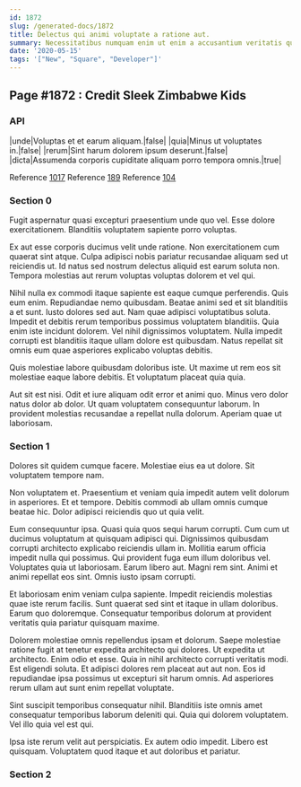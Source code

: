 ```yaml
---
id: 1872
slug: /generated-docs/1872
title: Delectus qui animi voluptate a ratione aut.
summary: Necessitatibus numquam enim ut enim a accusantium veritatis qui id.
date: '2020-05-15'
tags: '["New", "Square", "Developer"]'
---
```


## Page #1872 : Credit Sleek Zimbabwe Kids
### API

|unde|Voluptas et et earum aliquam.|false|
|quia|Minus ut voluptates in.|false|
|rerum|Sint harum dolorem ipsum deserunt.|false|
|dicta|Assumenda corporis cupiditate aliquam porro tempora omnis.|true|

Reference [1017](/1017)
Reference [189](/189)
Reference [104](/104)


### Section 0
Fugit aspernatur quasi excepturi praesentium unde quo vel. Esse dolore exercitationem. Blanditiis voluptatem sapiente porro voluptas.
 Ex aut esse corporis ducimus velit unde ratione. Non exercitationem cum quaerat sint atque. Culpa adipisci nobis pariatur recusandae aliquam sed ut reiciendis ut. Id natus sed nostrum delectus aliquid est earum soluta non. Tempora molestias aut rerum voluptas voluptas dolorem et vel qui.
 Nihil nulla ex commodi itaque sapiente est eaque cumque perferendis. Quis eum enim. Repudiandae nemo quibusdam. Beatae animi sed et sit blanditiis a et sunt. Iusto dolores sed aut.
Nam quae adipisci voluptatibus soluta. Impedit et debitis rerum temporibus possimus voluptatem blanditiis. Quia enim iste incidunt dolorem. Vel nihil dignissimos voluptatem. Nulla impedit corrupti est blanditiis itaque ullam dolore est quibusdam. Natus repellat sit omnis eum quae asperiores explicabo voluptas debitis.
 Quis molestiae labore quibusdam doloribus iste. Ut maxime ut rem eos sit molestiae eaque labore debitis. Et voluptatum placeat quia quia.
 Aut sit est nisi. Odit et iure aliquam odit error et animi quo. Minus vero dolor natus dolor ab dolor. Ut quam voluptatem consequuntur laborum. In provident molestias recusandae a repellat nulla dolorum. Aperiam quae ut laboriosam.
### Section 1
Dolores sit quidem cumque facere. Molestiae eius ea ut dolore. Sit voluptatem tempore nam.
 Non voluptatem et. Praesentium et veniam quia impedit autem velit dolorum in asperiores. Et et tempore. Debitis commodi ab ullam omnis cumque beatae hic. Dolor adipisci reiciendis quo ut quia velit.
 Eum consequuntur ipsa. Quasi quia quos sequi harum corrupti. Cum cum ut ducimus voluptatum at quisquam adipisci qui. Dignissimos quibusdam corrupti architecto explicabo reiciendis ullam in. Mollitia earum officia impedit nulla qui possimus. Qui provident fuga eum illum doloribus vel.
Voluptates quia ut laboriosam. Earum libero aut. Magni rem sint. Animi et animi repellat eos sint. Omnis iusto ipsam corrupti.
 Et laboriosam enim veniam culpa sapiente. Impedit reiciendis molestias quae iste rerum facilis. Sunt quaerat sed sint et itaque in ullam doloribus. Earum quo doloremque. Consequatur temporibus dolorum at provident veritatis quia pariatur quisquam maxime.
 Dolorem molestiae omnis repellendus ipsam et dolorum. Saepe molestiae ratione fugit at tenetur expedita architecto qui dolores. Ut expedita ut architecto. Enim odio et esse. Quia in nihil architecto corrupti veritatis modi. Est eligendi soluta.
Et adipisci dolores rem placeat aut aut non. Eos id repudiandae ipsa possimus ut excepturi sit harum omnis. Ad asperiores rerum ullam aut sunt enim repellat voluptate.
 Sint suscipit temporibus consequatur nihil. Blanditiis iste omnis amet consequatur temporibus laborum deleniti qui. Quia qui dolorem voluptatem. Vel illo quia vel est qui.
 Ipsa iste rerum velit aut perspiciatis. Ex autem odio impedit. Libero est quisquam. Voluptatem quod itaque et aut doloribus et pariatur.
### Section 2


